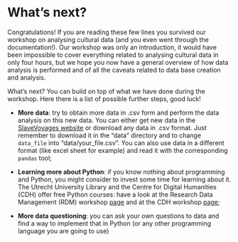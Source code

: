 # What's next? {.unnumbered}

Congratulations! If you are reading these few lines you survived our workshop on analysing cultural data (and you even went through the documentation!).
Our workshop was only an introduction, it would have been impossible to cover everything related to analysing cultural data in only four hours, but we hope you now have a general overview of how data analysis is performed and of all the caveats related to data base creation and analysis.

What's next? You can build on top of what we have done during the workshop. Here there is a list of possible further steps, good luck!

- **More data**: try to obtain more data in .csv form and perform the data analysis on this new data. You can either get new data in the [SlaveVoyages website](https://www.slavevoyages.org/) or download any data in .csv format. Just remember to download it in the "data" directory and to change ```data_file``` into "data/your_file.csv". You can also use data in a different format (like excel sheet for example) and read it with the corresponding ```pandas``` tool;

- **Learning more about Python**: if you know nothing about programming and Python, you might consider to invest some time for learning about it. The Utrecht University Library and the Centre for Digital Humanities (CDH) offer free Python courses: have a look at the Research Data Management (RDM) workshop [page](https://www.uu.nl/en/research/research-data-management/workshops) and at the CDH workshop [page](https://cdh.uu.nl/events/categories/cdh/); 

- **More data questioning**: you can ask your own questions to data and find a way to implement that in Python (or any other programming language you are going to use)